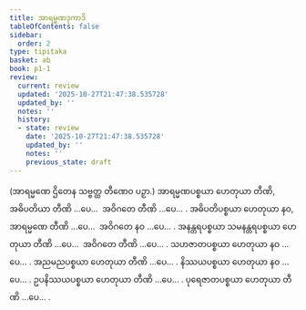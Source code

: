 ```yaml
---
title: အာရမ္မဏဒုကာဒိ
tableOfContents: false
sidebar:
  order: 2
type: tipitaka
basket: ab
book: p1-1
review:
  current: review
  updated: '2025-10-27T21:47:38.535728'
  updated_by: ''
  notes: ''
  history:
  - state: review
    date: '2025-10-27T21:47:38.535728'
    updated_by: ''
    notes: ''
    previous_state: draft
---
```



<ReviewStatus review={frontmatter.review} showDetails={true} />

<HypothesisAnnotation frontmatter={frontmatter} />

<DynamicBreadcrumb />


<Paragraph number="182" type="center" book="p1-1">
(အာရမ္မဏေ ဌိတေန သဗ္ဗတ္ထ တီဏေဝ ပဉှာ.)


</Paragraph>

<Division number="28" book="p1-1" e="ch" v="36" p="304">

<Paragraph number="183" book="p1-1">
အာရမ္မဏပစ္စယာ ဟေတုယာ တီဏိ, အဓိပတိယာ တီဏိ …ပေ…  အဝိဂတေ တီဏိ …ပေ… .
</Paragraph>

<Paragraph number="184" book="p1-1">
အဓိပတိပစ္စယာ ဟေတုယာ နဝ, အာရမ္မဏေ တီဏိ …ပေ…  အဝိဂတေ နဝ …ပေ… .
</Paragraph>

<Paragraph number="185" book="p1-1">
အနန္တရပစ္စယာ သမနန္တရပစ္စယာ ဟေတုယာ တီဏိ …ပေ…  အဝိဂတေ တီဏိ …ပေ… .
</Paragraph>

<Paragraph number="186" book="p1-1">
သဟဇာတပစ္စယာ ဟေတုယာ နဝ …ပေ… .
</Paragraph>

<Paragraph number="187" book="p1-1">
အညမညပစ္စယာ ဟေတုယာ တီဏိ …ပေ… .
</Paragraph>

<Paragraph number="188" book="p1-1">
နိဿယပစ္စယာ ဟေတုယာ နဝ …ပေ… .
</Paragraph>

<Paragraph number="189" book="p1-1">
ဥပနိဿယပစ္စယာ ဟေတုယာ တီဏိ …ပေ… .
</Paragraph>

<Paragraph number="190" book="p1-1">
ပုရေဇာတပစ္စယာ ဟေတုယာ တီဏိ …ပေ… .
</Paragraph>
</Division>